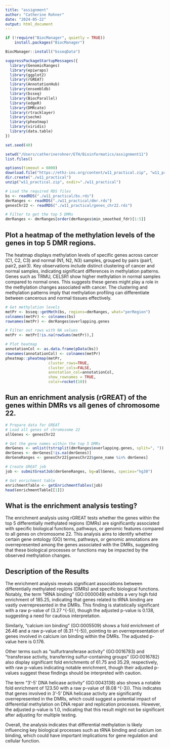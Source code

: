 ```yaml
---
title: "assignment"
author: "Catherine Rohner"
date: "2024-05-22"
output: html_document
---
```

```r
if (!require("BiocManager", quietly = TRUE))
    install.packages("BiocManager")

BiocManager::install("bsseqData")
```

```r
suppressPackageStartupMessages({
  library(GenomicRanges)
  library(epiwraps)
  library(ggplot2)
  library(rGREAT)
  library(AnnotationHub)
  library(ensembldb)
  library(bsseq)
  library(BiocParallel)
  library(edgeR)
  library(DMRcate)
  library(rtracklayer)
  library(sechm)
  library(pheatmap)
  library(viridis)
  library(data.table)
})

set.seed(40)
```

```r
setwd("/Users/catherinerohner/ETH/Bioinformatics/assignment11")
list.files()
```

```r
options(timeout = 6000)
download.file("https://ethz-ins.org/content/w11_practical.zip", "w11_practical.zip")
dir.create("./w11_practical")
unzip("w11_practical.zip", exdir="./w11_practical")
```

```r
# Load the required RDS files
bs <- readRDS("./w11_practical/bs.rds")
dmrRanges <- readRDS("./w11_practical/dmr.rds")
genesChr22 <- readRDS("./w11_practical/genes_chr22.rds")

# Filter to get the top 5 DMRs
dmrRanges <- dmrRanges[order(dmrRanges$min_smoothed_fdr)[1:5]]
```


## Plot a heatmap of the methylation levels of the genes in top 5 DMR regions.


The heatmap displays methylation levels of specific genes across cancer (C1, C2, C3) and normal (N1, N2, N3) samples, grouped by pairs (pair1, pair2, pair3). Key observations include distinct clustering of cancer and normal samples, indicating significant differences in methylation patterns. Genes such as TRMU, CELSR1 show higher methylation in normal samples compared to normal ones. This suggests these genes might play a role in the methylation changes associated with cancer. The clustering and methylation patterns imply that methylation profiling can differentiate between cancerous and normal tissues effectively.

```r
# Get methylation levels
metPr <- bsseq::getMeth(bs, regions=dmrRanges, what="perRegion")
colnames(metPr) <- colnames(bs)
rownames(metPr) <- dmrRanges$overlapping.genes

# Filter out rows with NA values
metPr <- metPr[!is.na(rowSums(metPr)),]

# Plot heatmap
annotationCol <- as.data.frame(pData(bs))
rownames(annotationCol) <- colnames(metPr)
pheatmap::pheatmap(metPr, 
                   cluster_rows=TRUE, 
                   cluster_cols=FALSE, 
                   annotation_col=annotationCol, 
                   show_rownames = TRUE, 
                   color=rocket(10))
```


## Run an enrichment analysis (rGREAT) of the genes within DMRs vs all genes of chromosome 22.


```r
# Prepare data for GREAT
# Load all genes of chromosome 22
allGenes <- genesChr22

# Get the gene names within the top 5 DMRs
dmrGenes <- unlist(tstrsplit(dmrRanges$overlapping.genes, split=", "))
dmrGenes <- dmrGenes[!is.na(dmrGenes)]
dmrGeneRanges <- genesChr22[genesChr22$gene_name %in% dmrGenes]

# Create GREAT job
job <- submitGreatJob(dmrGeneRanges, bg=allGenes, species="hg38")

# Get enrichment table
enrichmentTable <- getEnrichmentTables(job)
head(enrichmentTable[[1]])
```

## What is the enrichment analysis testing?

The enrichment analysis using rGREAT tests whether the genes within the top 5 differentially methylated regions (DMRs) are significantly associated with specific biological functions, pathways, or genomic features compared to all genes on chromosome 22. This analysis aims to identify whether certain gene ontology (GO) terms, pathways, or genomic annotations are overrepresented among the genes associated with the DMRs, suggesting that these biological processes or functions may be impacted by the observed methylation changes.

## Description of the Results

The enrichment analysis reveals significant associations between differentially methylated regions (DMRs) and specific biological functions. Notably, the term "tRNA binding" (GO:0000049) exhibits a very high fold enrichment of 185.25, indicating that genes related to tRNA binding are vastly overrepresented in the DMRs. This finding is statistically significant with a raw p-value of \(3.27 \times 10^{-5}\), though the adjusted p-value is 0.138, suggesting a need for cautious interpretation.

Similarly, "calcium ion binding" (GO:0005509) shows a fold enrichment of 26.46 and a raw p-value of \(8.31 \times 10^{-5}\), pointing to an overrepresentation of genes involved in calcium ion binding within the DMRs. The adjusted p-value here is 0.176.

Other terms such as "sulfurtransferase activity" (GO:0016783) and "transferase activity, transferring sulfur-containing groups" (GO:0016782) also display significant fold enrichments of 61.75 and 35.29, respectively, with raw p-values indicating notable enrichment, though their adjusted p-values suggest these findings should be interpreted with caution.

The term "3'-5' DNA helicase activity" (GO:0043138) also shows a notable fold enrichment of 123.50 with a raw p-value of \(8.08 \times 10^{-3}\). This indicates that genes involved in 3'-5' DNA helicase activity are significantly overrepresented in the DMRs, which could suggest a potential impact of differential methylation on DNA repair and replication processes. However, the adjusted p-value is 1.0, indicating that this result might not be significant after adjusting for multiple testing.

Overall, the analysis indicates that differential methylation is likely influencing key biological processes such as tRNA binding and calcium ion binding, which could have important implications for gene regulation and cellular function.



